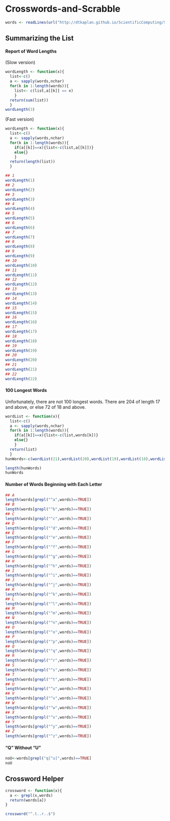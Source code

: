 Crosswords-and-Scrabble
======================

```r
words <- readLines(url("http://dtkaplan.github.io/ScientificComputing/Syllabus/Daily/Day-07/word_list_moby_crossword-flat/word_list_moby_crossword.flat.txt"))
```
## Summarizing the List
#### Report of Word Lengths
(Slow version)
```r
wordLength <- function(x){
  list<-c()
  a <- sapply(words,nchar)
  for(k in 1:length(words)){
    list<- c(list,a[[k]] == x)
    }
  return(sum(list))
  }
wordLength(3)
```
(Fast version)  
```r
wordLength <- function(x){
  list<-c()
  a <- sapply(words,nchar)
  for(k in 1:length(words)){
    if(a[[k]]==x){list<-c(list,a[[k]])}
    else{}
    }
  return(length(list))
  }  
```
```r
## 1
wordLength(1)
## 2
wordLength(2)
## 3
wordLength(3)
## 4
wordLength(4)
## 5
wordLength(5)
## 6
wordLength(6)
## 7
wordLength(7)
## 8
wordLength(8)
## 9
wordLength(9)
## 10
wordLength(10)
## 11
wordLength(11)
## 12
wordLength(12)
## 13
wordLength(13)
## 14
wordLength(14)
## 15
wordLength(15)
## 16
wordLength(16)
## 17
wordLength(17)
## 18
wordLength(18)
## 19
wordLength(19)
## 20
wordLength(20)
## 21
wordLength(21)
## 22
wordLength(22)
```

#### 100 Longest Words
Unfortunately, there are not 100 longest words.  There are 204 of length 17 and above, or else 72 of 18 and above.
```r
wordList <- function(x){
  list<-c()
  a <- sapply(words,nchar)
  for(k in 1:length(words)){
    if(a[[k]]==x){list<-c(list,words[k])}
    else{}
    }
  return(list)
  } 
hunWords<-c(wordList(21),wordList(20),wordList(19),wordList(18),wordList(17))
```
```r
length(hunWords)
hunWords

```

#### Number of Words Beginning with Each Letter
```r
## A
length(words[grepl("^a",words)==TRUE])
## B
length(words[grepl("^b",words)==TRUE])
## C
length(words[grepl("^c",words)==TRUE])
## D
length(words[grepl("^d",words)==TRUE])
## E
length(words[grepl("^e",words)==TRUE])
## F
length(words[grepl("^f",words)==TRUE])
## G
length(words[grepl("^g",words)==TRUE])
## H
length(words[grepl("^h",words)==TRUE])
## I
length(words[grepl("^i",words)==TRUE])
## J
length(words[grepl("^j",words)==TRUE])
## K
length(words[grepl("^k",words)==TRUE])
## L
length(words[grepl("^l",words)==TRUE])
## M
length(words[grepl("^m",words)==TRUE])
## N
length(words[grepl("^n",words)==TRUE])
## O
length(words[grepl("^o",words)==TRUE])
## P
length(words[grepl("^p",words)==TRUE])
## Q
length(words[grepl("^q",words)==TRUE])
## R
length(words[grepl("^r",words)==TRUE])
## S
length(words[grepl("^s",words)==TRUE])
## T
length(words[grepl("^t",words)==TRUE])
## U
length(words[grepl("^u",words)==TRUE])
## V
length(words[grepl("^v",words)==TRUE])
## W
length(words[grepl("^w",words)==TRUE])
## X
length(words[grepl("^x",words)==TRUE])
## Y
length(words[grepl("^y",words)==TRUE])
## Z
length(words[grepl("^z",words)==TRUE])
```

#### "Q" Without "U"
```r
noU<-words[grepl("q[^u]",words)==TRUE]
noU
```

## Crossword Helper
```r
crossword <- function(x){
  a <- grepl(x,words)
  return(words[a])
}

crossword("^.t..r..$")
```






